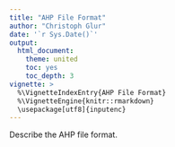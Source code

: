 ```yaml
---
title: "AHP File Format"
author: "Christoph Glur"
date: '`r Sys.Date()`'
output: 
  html_document:
    theme: united
    toc: yes
    toc_depth: 3
vignette: >
  %\VignetteIndexEntry{AHP File Format}
  %\VignetteEngine{knitr::rmarkdown}
  \usepackage[utf8]{inputenc}
---
```


Describe the AHP file format.